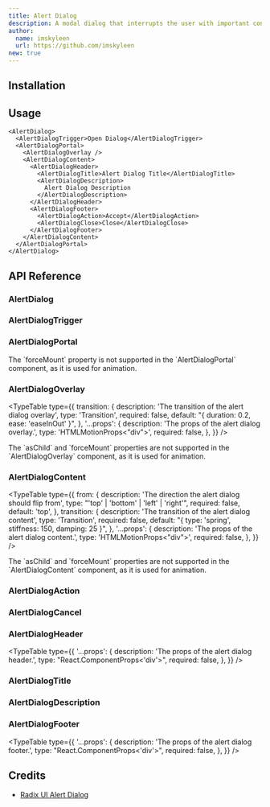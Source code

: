 ```yaml
---
title: Alert Dialog
description: A modal dialog that interrupts the user with important content and expects a response.
author:
  name: imskyleen
  url: https://github.com/imskyleen
new: true
---
```


<ComponentPreview name="demo-primitives-radix-alert-dialog" />

## Installation

<ComponentInstallation name="primitives-radix-alert-dialog" />

## Usage

```tsx
<AlertDialog>
  <AlertDialogTrigger>Open Dialog</AlertDialogTrigger>
  <AlertDialogPortal>
    <AlertDialogOverlay />
    <AlertDialogContent>
      <AlertDialogHeader>
        <AlertDialogTitle>Alert Dialog Title</AlertDialogTitle>
        <AlertDialogDescription>
          Alert Dialog Description
        </AlertDialogDescription>
      </AlertDialogHeader>
      <AlertDialogFooter>
        <AlertDialogAction>Accept</AlertDialogAction>
        <AlertDialogClose>Close</AlertDialogClose>
      </AlertDialogFooter>
    </AlertDialogContent>
  </AlertDialogPortal>
</AlertDialog>
```

## API Reference

### AlertDialog

<ExternalLink
  href="https://www.radix-ui.com/primitives/docs/components/alert-dialog#root"
  text="Radix UI API Reference - AlertDialog.Root"
/>

### AlertDialogTrigger

<ExternalLink
  href="https://www.radix-ui.com/primitives/docs/components/alert-dialog#trigger"
  text="Radix UI API Reference - AlertDialog.Trigger"
/>

### AlertDialogPortal

<ExternalLink
  href="https://www.radix-ui.com/primitives/docs/components/alert-dialog#portal"
  text="Radix UI API Reference - AlertDialog.Portal"
/>

<Callout type="info">
  The `forceMount` property is not supported in the `AlertDialogPortal`
  component, as it is used for animation.
</Callout>

### AlertDialogOverlay

<ExternalLink
  href="https://www.radix-ui.com/primitives/docs/components/alert-dialog#overlay"
  text="Radix UI API Reference - AlertDialog.Overlay"
/>

<TypeTable
  type={{
    transition: {
      description: 'The transition of the alert dialog overlay',
      type: 'Transition',
      required: false,
      default: "{ duration: 0.2, ease: 'easeInOut' }",
    },
    '...props': {
      description: 'The props of the alert dialog overlay.',
      type: 'HTMLMotionProps<"div">',
      required: false,
    },
  }}
/>

<Callout type="info">
  The `asChild` and `forceMount` properties are not supported in the
  `AlertDialogOverlay` component, as it is used for animation.
</Callout>

### AlertDialogContent

<ExternalLink
  href="https://www.radix-ui.com/primitives/docs/components/alert-dialog#content"
  text="Radix UI API Reference - AlertDialog.Content"
/>

<TypeTable
  type={{
    from: {
      description: 'The direction the alert dialog should flip from',
      type: "'top' | 'bottom' | 'left' | 'right'",
      required: false,
      default: 'top',
    },
    transition: {
      description: 'The transition of the alert dialog content',
      type: 'Transition',
      required: false,
      default: "{ type: 'spring', stiffness: 150, damping: 25 }",
    },
    '...props': {
      description: 'The props of the alert dialog content.',
      type: 'HTMLMotionProps<"div">',
      required: false,
    },
  }}
/>

<Callout type="info">
  The `asChild` and `forceMount` properties are not supported in the
  `AlertDialogContent` component, as it is used for animation.
</Callout>

### AlertDialogAction

<ExternalLink
  href="https://www.radix-ui.com/primitives/docs/components/alert-dialog#action"
  text="Radix UI API Reference - AlertDialog.Action"
/>

### AlertDialogCancel

<ExternalLink
  href="https://www.radix-ui.com/primitives/docs/components/alert-dialog#cancel"
  text="Radix UI API Reference - AlertDialog.Cancel"
/>

### AlertDialogHeader

<TypeTable
  type={{
    '...props': {
      description: 'The props of the alert dialog header.',
      type: "React.ComponentProps<'div'>",
      required: false,
    },
  }}
/>

### AlertDialogTitle

<ExternalLink
  href="https://www.radix-ui.com/primitives/docs/components/alert-dialog#title"
  text="Radix UI API Reference - AlertDialog.Title"
/>

### AlertDialogDescription

<ExternalLink
  href="https://www.radix-ui.com/primitives/docs/components/alert-dialog#description"
  text="Radix UI API Reference - AlertDialog.Description"
/>

### AlertDialogFooter

<TypeTable
  type={{
    '...props': {
      description: 'The props of the alert dialog footer.',
      type: "React.ComponentProps<'div'>",
      required: false,
    },
  }}
/>

## Credits

- [Radix UI Alert Dialog](https://www.radix-ui.com/primitives/docs/components/alert-dialog)
